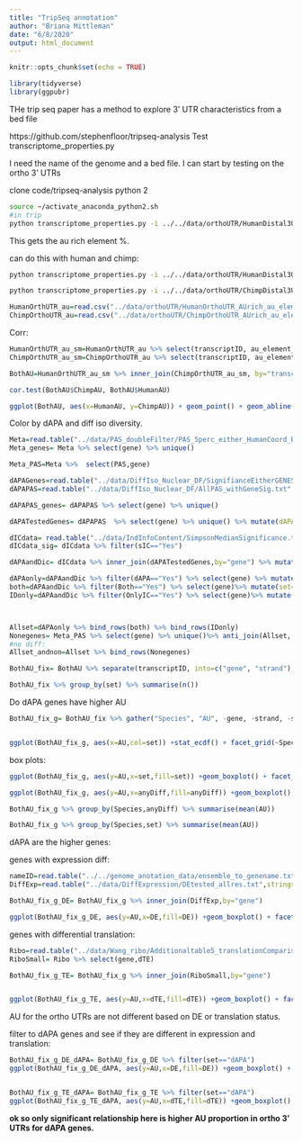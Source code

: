 ```yaml
---
title: "TripSeq annotation"
author: "Briana Mittleman"
date: "6/8/2020"
output: html_document
---
```


```r
knitr::opts_chunk$set(echo = TRUE)
```


```r
library(tidyverse)
library(ggpubr)
```

THe trip seq paper has a method to explore 3' UTR characteristics from a bed file 


https://github.com/stephenfloor/tripseq-analysis
Test transcriptome_properties.py

I need the name of the genome and a bed file. I can start by testing on the ortho 3' UTRs  

clone code/tripseq-analysis
python 2
```bash
source ~/activate_anaconda_python2.sh
#in trip
python transcriptome_properties.py -i ../../data/orthoUTR/HumanDistal3UTR.sort.bed -g /project2/gilad/kenneth/References/human/genome/hg38.fa   --au-elements 

```

This gets the au rich element %. 


can do this with human and chimp:  
```bash
python transcriptome_properties.py -i ../../data/orthoUTR/HumanDistal3UTR.sort.bed -g /project2/gilad/kenneth/References/human/genome/hg38.fa   --au-elements  -o ../../data/orthoUTR/HumanOrthoUTR_AUrich

python transcriptome_properties.py -i ../../data/orthoUTR/ChimpDistal3UTR.sort.bed -g /project2/gilad/briana/genome_anotation_data/Chimp_genome/panTro6.fa --au-elements  -o ../../data/orthoUTR/ChimpOrthoUTR_AUrich
```


```r
HumanOrthUTR_au=read.csv("../data/orthoUTR/HumanOrthoUTR_AUrich_au_elements.csv",header = T, stringsAsFactors = F) 
ChimpOrthoUTR_au=read.csv("../data/orthoUTR/ChimpOrthoUTR_AUrich_au_elements.csv",header = T, stringsAsFactors = F)
```

Corr: 

```r
HumanOrthUTR_au_sm=HumanOrthUTR_au %>% select(transcriptID, au_element_frac) %>% rename(HumanAU=au_element_frac)
ChimpOrthUTR_au_sm=ChimpOrthoUTR_au %>% select(transcriptID, au_element_frac) %>% rename(ChimpAU=au_element_frac)

BothAU=HumanOrthUTR_au_sm %>% inner_join(ChimpOrthUTR_au_sm, by="transcriptID")

cor.test(BothAU$ChimpAU, BothAU$HumanAU)

```
```r
ggplot(BothAU, aes(x=HumanAU, y=ChimpAU)) + geom_point() + geom_abline(slope=1)
```


Color by dAPA and diff iso diversity.

```r
Meta=read.table("../data/PAS_doubleFilter/PAS_5perc_either_HumanCoord_BothUsage_meta_doubleFilter.txt", header = T, stringsAsFactors = F) 
Meta_genes= Meta %>% select(gene) %>% unique()

Meta_PAS=Meta %>%  select(PAS,gene)

dAPAGenes=read.table("../data/DiffIso_Nuclear_DF/SignifianceEitherGENES_Nuclear.txt", header = T, stringsAsFactors = F)
dAPAPAS=read.table("../data/DiffIso_Nuclear_DF/AllPAS_withGeneSig.txt", header = T, stringsAsFactors = F) %>% inner_join(Meta, by=c("chr","start", "end","gene")) %>% select(PAS,gene,SigPAU2 ) 

dAPAPAS_genes= dAPAPAS %>% select(gene) %>% unique()

dAPATestedGenes= dAPAPAS  %>% select(gene) %>% unique() %>% mutate(dAPA=ifelse(gene %in% dAPAGenes$gene,"Yes", "No")) 

dICdata= read.table("../data/IndInfoContent/SimpsonMedianSignificance.txt", header = T, stringsAsFactors = F)%>% select(sIC,gene)
dICdata_sig= dICdata %>% filter(sIC=="Yes")

dAPAandDic= dICdata %>% inner_join(dAPATestedGenes,by="gene") %>% mutate(Both=ifelse(sIC=="Yes" & dAPA=="Yes", "Yes","No"),OnlyIC=ifelse(sIC=="Yes" & dAPA=="No", "Yes","No"),OnlyAPA=ifelse(sIC=="No" & dAPA=="Yes", "Yes","No"))

dAPAonly=dAPAandDic %>% filter(dAPA=="Yes") %>% select(gene) %>% mutate(set="dAPA")
both=dAPAandDic %>% filter(Both=="Yes") %>% select(gene)%>% mutate(set="Both")
IDonly=dAPAandDic %>% filter(OnlyIC=="Yes") %>% select(gene)%>% mutate(set="ID")



Allset=dAPAonly %>% bind_rows(both) %>% bind_rows(IDonly)
Nonegenes= Meta_PAS %>% select(gene) %>% unique()%>% anti_join(Allset, by="gene") %>% mutate(set="None")
#no diff:  
Allset_andnon=Allset %>% bind_rows(Nonegenes)

```


```r


BothAU_fix= BothAU %>% separate(transcriptID, into=c("gene", "strand"), sep="\\(") %>% inner_join(Allset_andnon, by="gene") %>% mutate(anyDiff=ifelse(set=="None", "No", "Yes"))

BothAU_fix %>% group_by(set) %>% summarise(n())
```

Do dAPA genes have higher AU 
```r

BothAU_fix_g= BothAU_fix %>% gather("Species", "AU", -gene, -strand, -set,-anyDiff)


ggplot(BothAU_fix_g, aes(x=AU,col=set)) +stat_ecdf() + facet_grid(~Species)


```
 
 
box plots: 

```r
ggplot(BothAU_fix_g, aes(y=AU,x=set,fill=set)) +geom_boxplot() + facet_grid(~Species) + stat_compare_means()

ggplot(BothAU_fix_g, aes(y=AU,x=anyDiff,fill=anyDiff)) +geom_boxplot() + facet_grid(~Species) + stat_compare_means(method.args = list(alternative = "greater"))

```
```r
BothAU_fix_g %>% group_by(Species,anyDiff) %>% summarise(mean(AU))
```
```r
BothAU_fix_g %>% group_by(Species,set) %>% summarise(mean(AU))
```


dAPA are the higher genes:  

genes with expression diff: 

```r
nameID=read.table("../../genome_anotation_data/ensemble_to_genename.txt",sep="\t", header = T, stringsAsFactors = F) %>% dplyr::select(Gene_stable_ID, Gene.name)
DiffExp=read.table("../data/DiffExpression/DEtested_allres.txt",stringsAsFactors = F,header = F, col.names = c("Gene_stable_ID" ,"logFC" ,"AveExpr" , "t" ,  "P.Value" ,  "adj.P.Val", "B"  )) %>% inner_join(nameID,by="Gene_stable_ID") %>% dplyr::rename('gene'=Gene.name) %>% dplyr::select(-Gene_stable_ID) %>% mutate(DE=ifelse(adj.P.Val<.05, "Yes", "No")) %>% select(gene,DE)

BothAU_fix_g_DE= BothAU_fix_g %>% inner_join(DiffExp,by="gene")

```

```r
ggplot(BothAU_fix_g_DE, aes(y=AU,x=DE,fill=DE)) +geom_boxplot() + facet_grid(anyDiff~Species) + stat_compare_means()
```

 genes with differential translation:  
 
```r
Ribo=read.table("../data/Wang_ribo/Additionaltable5_translationComparisons.txt",header = T, stringsAsFactors = F) %>% rename("Gene_stable_ID"= ENSG) %>% inner_join(nameID,by="Gene_stable_ID") %>% dplyr::select(Gene.name, HvC.beta, HvC.pvalue, HvC.FDR) %>% rename("gene"=Gene.name) %>% mutate(dTE=ifelse(HvC.FDR <0.05, "Yes","No"))
RiboSmall= Ribo %>% select(gene,dTE)

BothAU_fix_g_TE= BothAU_fix_g %>% inner_join(RiboSmall,by="gene")


ggplot(BothAU_fix_g_TE, aes(y=AU,x=dTE,fill=dTE)) +geom_boxplot() + facet_grid(anyDiff~Species) + stat_compare_means()
```
 
 AU for the ortho UTRs are not different based on DE or translation status.  
 
 
 filter to dAPA genes and see if they are different in expression and translation: 
 
```r
BothAU_fix_g_DE_dAPA= BothAU_fix_g_DE %>% filter(set=="dAPA")
ggplot(BothAU_fix_g_DE_dAPA, aes(y=AU,x=DE,fill=DE)) +geom_boxplot() + facet_grid(~Species) + stat_compare_means()


BothAU_fix_g_TE_dAPA= BothAU_fix_g_TE %>% filter(set=="dAPA")
ggplot(BothAU_fix_g_TE_dAPA, aes(y=AU,x=dTE,fill=dTE)) +geom_boxplot() + facet_grid(~Species) + stat_compare_means()
```


**ok so only significant relationship here is higher AU proportion in ortho 3' UTRs for dAPA genes. **

